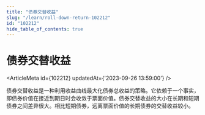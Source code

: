 ```yaml
---
title: "债券交替收益"
slug: "/learn/roll-down-return-102212"
id: "102212"
hide_table_of_contents: true
---
```



# 债券交替收益

<ArticleMeta id={102212} updatedAt={'2023-09-26 13:59:00'} />
<div className='border-solid border-b border-t-0 my-4 border-[var(--ifm-color-gray-300)]' />

债券交替收益是一种利用收益曲线最大化债券总收益的策略。它依赖于一个事实，即债券价值在接近到期日时会收敛于票面价值。债券交替收益的大小在长期和短期债券之间差异很大。相比短期债券，远离票面价值的长期债券的交替收益较小。
